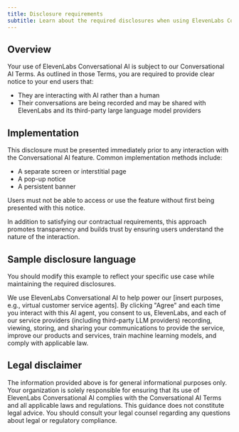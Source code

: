 ```yaml
---
title: Disclosure requirements
subtitle: Learn about the required disclosures when using ElevenLabs Conversational AI to inform end users about AI interactions and data handling.
---
```


## Overview

Your use of ElevenLabs Conversational AI is subject to our Conversational AI Terms. As outlined in those Terms, you are required to provide clear notice to your end users that:

- They are interacting with AI rather than a human
- Their conversations are being recorded and may be shared with ElevenLabs and its third-party large language model providers

## Implementation

This disclosure must be presented immediately prior to any interaction with the Conversational AI feature. Common implementation methods include:

- A separate screen or interstitial page
- A pop-up notice
- A persistent banner

<Warning>
Users must not be able to access or use the feature without first being presented with this notice.
</Warning>

In addition to satisfying our contractual requirements, this approach promotes transparency and builds trust by ensuring users understand the nature of the interaction.

## Sample disclosure language

You should modify this example to reflect your specific use case while maintaining the required disclosures.

<Note title="ElevenLabs Conversational AI">
We use ElevenLabs Conversational AI to help power our [insert purposes, e.g., virtual customer service agents]. By clicking "Agree" and each time you interact with this AI agent, you consent to us, ElevenLabs, and each of our service providers (including third-party LLM providers) recording, viewing, storing, and sharing your communications to provide the service, improve our products and services, train machine learning models, and comply with applicable law.
</Note>

## Legal disclaimer

<Warning>
The information provided above is for general informational purposes only. Your organization is solely responsible for ensuring that its use of ElevenLabs Conversational AI complies with the Conversational AI Terms and all applicable laws and regulations. This guidance does not constitute legal advice. You should consult your legal counsel regarding any questions about legal or regulatory compliance.
</Warning>




